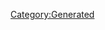 {{Database/Costume/CostumeInfo
 |ID=250
 |DivaId=2
 |PrismCostumeId=30
 |Enabled=2
 |SkillId=29
 |EODICFLJAKO=False
 |AGBPBDODKBK=1
 |HMCOGDICFNB=1
 |LevelMax=0
 |HGBJODBCJDA=0
 |EGLDFPILJLG=1
 |GLEEPAFMPLO=False
 |IIELLEPEEFH=6730
}}
[[Category:Generated]]
